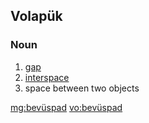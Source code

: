 ==Volapük==

===Noun===
{{infl|vo|noun}}
 
# [[gap]]
# [[interspace]]
# space between two objects

[[mg:bevüspad]]
[[vo:bevüspad]]